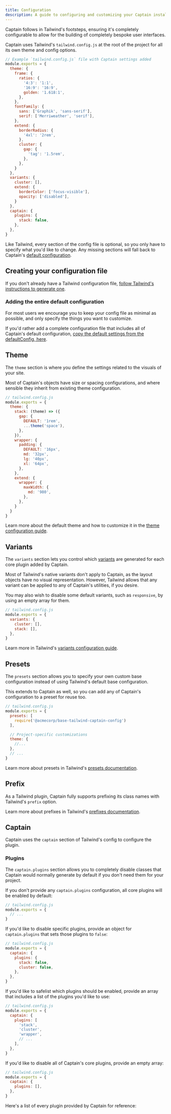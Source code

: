 ```yaml
---
title: Configuration
description: A guide to configuring and customizing your Captain installation.
---
```




Captain follows in Tailwind's footsteps, ensuring it's completely configurable to allow for the building of completely bespoke user interfaces.

Captain uses Tailwind's `tailwind.config.js` at the root of the project for all its own theme and config options.

```js
// Example `tailwind.config.js` file with Captain settings added
module.exports = {
  theme: {
    frame: {
      ratios: {
        '4:3': '1:1',
        '16:9': '16:9',
        golden: '1.618:1',
      },
    },
    fontFamily: {
      sans: ['Graphik', 'sans-serif'],
      serif: ['Merriweather', 'serif'],
    },
    extend: {
      borderRadius: {
        '4xl': '2rem',
      },
      cluster: {
        gap: {
          'tag': '1.5rem',
        },
      },
    }
  },
  variants: {
    cluster: [],
    extend: {
      borderColor: ['focus-visible'],
      opacity: ['disabled'],
    }
  },
  captain: {
    plugins: {
      stack: false,
    },
  },
}
```

Like Tailwind, every section of the config file is optional, so you only have to specify what you'd like to change. Any missing sections will fall back to Captain's [default configuration](https://github.com/hex-digital/captaincss/blob/main/src/defaultConfig.js).

## Creating your configuration file

If you don't already have a Tailwind configuration file, [follow Tailwind's instructions to generate one](https://tailwindcss.com/docs/configuration#creating-your-configuration-file).

### Adding the entire default configuration

For most users we encourage you to keep your config file as minimal as possible, and only specify the things you want to customize.

If you'd rather add a complete configuration file that includes all of Captain's default configuration, [copy the default settings from the defaultConfig, here](https://github.com/hex-digital/captaincss/blob/main/src/defaultConfig.js).

## Theme

The `theme` section is where you define the settings related to the visuals of your site.

Most of Captain's objects have size or spacing configurations, and where sensible they inherit from existing theme configuration.

```js
// tailwind.config.js
module.exports = {
  theme: {
    stack: (theme) => ({
      gap: {
        DEFAULT: '1rem',
        ...theme('space'),
      },
    }),
    wrapper: {
      padding: {
        DEFAULT: '16px',
        md: '32px',
        lg: '40px',
        xl: '64px',
      },
    },
    extend: {
      wrapper: {
        maxWidth: {
          md: '980',
        },
      },
    }
  }
}
```

Learn more about the default theme and how to customize it in the [theme configuration guide](/docs/theme).

## Variants

The `variants` section lets you control which [variants](https://tailwindcss.com/docs/hover-focus-and-other-states) are generated for each core plugin added by Captain.

Most of Tailwind's native variants don't apply to Captain, as the layout objects have no visual representation. However, Tailwind allows that any variant can be applied to any of Captain's utilities, if you desire. 

You may also wish to disable some default variants, such as `responsive`, by using an empty array for them.

```js
// tailwind.config.js
module.exports = {
  variants: {
    cluster: [],
    stack: [],
  },
}
```

Learn more in Tailwind's [variants configuration guide](https://tailwindcss.com/docs/configuring-variants).

## Presets

The `presets` section allows you to specify your own custom base configuration instead of using Tailwind's default base configuration.

This extends to Captain as well, so you can add any of Captain's configuration to a preset for reuse too.

```js
// tailwind.config.js
module.exports = {
  presets: [
    require('@acmecorp/base-tailwind-captain-config')
  ],

  // Project-specific customizations
  theme: {
    //...
  },
  // ...
}
```

Learn more about presets in Tailwind's [presets documentation](https://tailwindcss.com/docs/presets).

## Prefix

As a Tailwind plugin, Captain fully supports prefixing its class names with Tailwind's `prefix` option.

Learn more about prefixes in Tailwind's [prefixes documentation](https://tailwindcss.com/docs/configuration#prefix).

## Captain

Captain uses the `captain` section of Tailwind's config to configure the plugin.

### Plugins

The `captain.plugins` section allows you to completely disable classes that Captain would normally generate by default if you don't need them for your project.

If you don't provide any `captain.plugins` configuration, all core plugins will be enabled by default:

```js
// tailwind.config.js
module.exports = {
  // ...
}
```

If you'd like to disable specific plugins, provide an object for `captain.plugins` that sets those plugins to `false`:

```js
// tailwind.config.js
module.exports = {
  captain: {
    plugins: {
      stack: false,
      cluster: false,
    },
  },
}
```

If you'd like to safelist which plugins should be enabled, provide an array that includes a list of the plugins you'd like to use:

```js
// tailwind.config.js
module.exports = {
  captain: {
    plugins: [
      'stack',
      'cluster',
      'wrapper',
      // ...
    ],
  },
}
```

If you'd like to disable all of Captain's core plugins, provide an empty array:

```js
// tailwind.config.js
module.exports = {
  captain: {
    plugins: [],
  },
}
```


Here's a list of every plugin provided by Captain for reference:

<CorePluginReference/>
